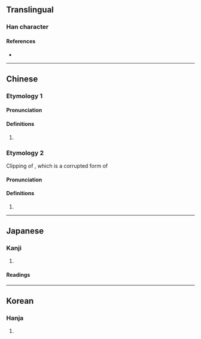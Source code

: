 {{also|其|元}}
{{character info/new}}
<!-- may be replaced by zh-forms -->
==Translingual==

===Han character===
{{Han char|rn=7|rad=二|as=02|sn=4|four=10221|canj=MML|ids=⿱一丌}}

====References====
* {{Han ref|kx=0086.100|dkj=00256|dj=0178.030|hdz=10010.030|uh=4E93|ud=20115|bh=C951|bd=51537}}

----

==Chinese==
{{zh-forms}}

===Etymology 1===
====Pronunciation====
{{zh-pron
|m=qí
}}

====Definitions====
{{zh-hanzi}}

# {{zh-alt-form|其}}

===Etymology 2===
Clipping of {{zh-l|亓官}}, which is a corrupted form of {{zh-l|笄官|an ancient official position}}<!--https://www.zhihu.com/question/20799328-->
====Pronunciation====
{{zh-pron
|m=qí
|cat=pn
}}

====Definitions====
{{zh-hanzi}}

# {{surname|lang=zh}}

----

==Japanese==

===Kanji===
{{ja-kanji|grade=|rs=二02}}

# {{alternative form of|其|lang=ja}}

====Readings====
{{ja-readings
|goon=ぎ
|kanon=き
}}

----

==Korean==

===Hanja===
{{ko-hanja|hangeul=기|rv=gi|mr=ki}}

# {{defn|lang=ko|sort=二02}}